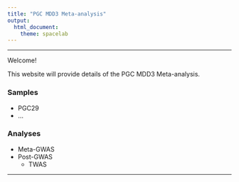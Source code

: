 ```yaml
---
title: "PGC MDD3 Meta-analysis"
output: 
  html_document:
    theme: spacelab
---
```


***

Welcome!

This website will provide details of the PGC MDD3 Meta-analysis.

### Samples

* PGC29
* ...

### Analyses

* Meta-GWAS
* Post-GWAS
  * TWAS

***
